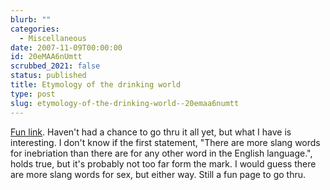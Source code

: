 ```yaml
---
blurb: ""
categories:
  - Miscellaneous
date: 2007-11-09T00:00:00
id: 20eMAA6nUmtt
scrubbed_2021: false
status: published
title: Etymology of the drinking world
type: post
slug: etymology-of-the-drinking-world--20emaa6numtt
---
```


[Fun link](http://drunkard.com/issues/02_05/02-05_on_the_cuff.htm).
Haven't had a chance to go thru it all yet, but what I have is
interesting. I don't know if the first statement, "There are more
slang words for inebriation than there are for any other word in
the English language.", holds true, but it's probably not too far
form the mark. I would guess there are more slang words for sex,
but either way. Still a fun page to go thru.